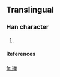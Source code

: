 ==Translingual==
===Han character===
{{Han char|rn=64|rad=手|as=12|sn=15|four=|canj=手廿一十 (QTMJ)}}
# {{defn|Han|sort=手12}}
====References====
{{Han ref|kx=0457.161|hdz=80026.070|uh=64B6|ud=25782}}

[[fr:撶]]